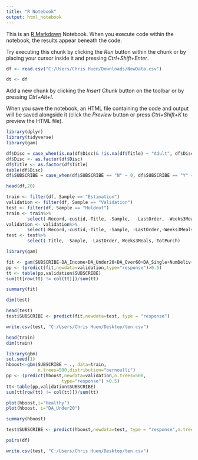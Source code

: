 ```yaml
---
title: "R Notebook"
output: html_notebook
---
```


This is an [R Markdown](http://rmarkdown.rstudio.com) Notebook. When you execute code within the notebook, the results appear beneath the code. 

Try executing this chunk by clicking the *Run* button within the chunk or by placing your cursor inside it and pressing *Ctrl+Shift+Enter*. 

```r
df <- read.csv("C:/Users/Chris Huen/Downloads/NewData.csv")

```
```r
dt <- df
```

Add a new chunk by clicking the *Insert Chunk* button on the toolbar or by pressing *Ctrl+Alt+I*.

When you save the notebook, an HTML file containing the code and output will be saved alongside it (click the *Preview* button or press *Ctrl+Shift+K* to preview the HTML file).
```r
library(dplyr)
library(tidyverse)
library(gam)
```
```r
df$Disc = case_when(is.na(df$Disc)& !is.na(df$Title) ~ "Adult", df$Disc == "Senior" ~ "Senior", df$Disc == "Student"~"Student")
df$Disc <- as.factor(df$Disc)
df$Title <- as.factor(df$Title)
table(df$Disc)
df$SUBSCRIBE = case_when(df$SUBSCRIBE == "N" ~ 0, df$SUBSCRIBE == "Y" ~ 1) 

```
```r
head(df,20)
```
```r
train <- filter(df, Sample == "Estimation")
validation <- filter(df, Sample == "Validation")
test <- filter(df, Sample == "Holdout")
train <- train%>%
        select(-Record,-custid,-Title, -Sample,  -LastOrder, -Weeks3Meals, -TotPurch)
validation <- validation%>%
        select(-Record,-custid,-Title, -Sample, -LastOrder,-Weeks3Meals,-TotPurch)
test <- test%>%
        select(-Title, -Sample, -LastOrder,-Weeks3Meals,-TotPurch)
```
```r
library(gam)

fit <- gam(SUBSCRIBE~DA_Income+DA_Under20+DA_Over60+DA_Single+NumDeliv+MealsPerDeliv+Veggie,family=binomial,data= train)
pp <- (predict(fit,newdata=validation,type="response")>0.5)
tt <- table(pp,validation$SUBSCRIBE)
sum(tt[row(tt) != col(tt)])/sum(tt)

```
```r
summary(fit)
```
```R
dim(test)
```

```R
head(test)
test$SUBSCRIBE <- predict(fit,newdata=test, type = "response")
```

```r
write.csv(test, "C:/Users/Chris Huen/Desktop/ten.csv")
```
```R
head(train)
dim(train)
```
```r
library(gbm)
set.seed(1)
hboost<-gbm(SUBSCRIBE ~ ., data=train,
            n.trees=500,distribution="bernoulli")
pp <- (predict(hboost,newdata=validation,n.trees=500,
                     type="response") >0.5)
tt<-table(pp,validation$SUBSCRIBE)
sum(tt[row(tt) != col(tt)])/sum(tt)
```
```r
plot(hboost,i="Healthy") 
plot(hboost, i="DA_Under20")
```
```r
summary(hboost)
```
```r
test$SUBSCRIBE <- predict(hboost,newdata=test, type = "response",n.trees=hboost$n.trees)
```
```r
pairs(df)
```
```r
write.csv(test, "C:/Users/Chris Huen/Desktop/ten.csv")
```